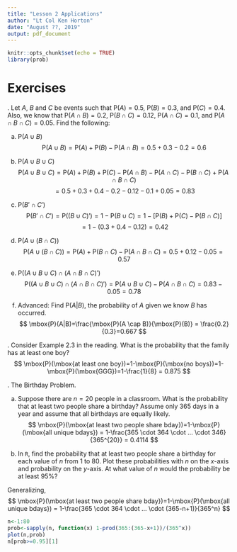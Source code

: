 ```yaml
---
title: "Lesson 2 Applications"
author: "Lt Col Ken Horton"
date: "August ??, 2019"
output: pdf_document
---
```


```r
knitr::opts_chunk$set(echo = TRUE)
library(prob)
```

\newcommand{\E}{\mbox{E}}
\newcommand{\Var}{\mbox{Var}}
\newcommand{\Cov}{\mbox{Cov}}
\newcommand{\Prob}{\mbox{P}}
\newcommand*\diff{\mathop{}\!\mathrm{d}}

# Exercises

\indent 1. Let $A$, $B$ and $C$ be events such that $\Prob(A)=0.5$, $\Prob(B)=0.3$, and $\Prob(C)=0.4$. Also, we know that $\Prob(A \cap B)=0.2$, $\Prob(B \cap C)=0.12$, $\Prob(A \cap C)=0.1$, and $\Prob(A \cap B \cap C)=0.05$. Find the following: 

  a) $\Prob(A\cup B)$
$$
\Prob(A\cup B) = \Prob(A)+\Prob(B)-\Prob(A\cap B)= 0.5+0.3-0.2 = 0.6
$$

  b) $\Prob(A\cup B \cup C)$
$$
\Prob(A\cup B \cup C) = \Prob(A)+\Prob(B)+\Prob(C)-\Prob(A\cap B)-\Prob(A\cap C)-\Prob(B\cap C)+\Prob(A\cap B \cap C)
$$
$$
= 0.5+0.3+0.4-0.2-0.12-0.1+0.05 = 0.83
$$

  c) $\Prob(B'\cap C')$
$$
\Prob(B'\cap C')=\Prob((B\cup C)') = 1-\Prob(B\cup C) = 1-[\Prob(B)+\Prob(C)-\Prob(B\cap C)]
$$
$$
= 1-(0.3+0.4-0.12) = 0.42
$$

  d) $\Prob(A\cup (B\cap C))$
$$
\Prob(A\cup (B\cap C)) = \Prob(A)+\Prob(B\cap C) -\Prob(A\cap B \cap C) = 0.5+0.12-0.05 = 0.57
$$

  e) $\Prob((A\cup B \cup C)\cap (A\cap B \cap C)')$
$$
\Prob((A\cup B \cup C)\cap (A\cap B \cap C)')=\Prob(A\cup B \cup C)-\Prob(A\cap B \cap C) = 0.83-0.05 = 0.78
$$

  f) Advanced: Find $\Prob(A|B)$, the probability of $A$ given we know $B$ has occurred. 
$$
\Prob(A|B)=\frac{\Prob(A \cap B)}{\Prob(B)} = \frac{0.2}{0.3}=0.667
$$

\indent 2. Consider Example 2.3 in the reading. What is the probability that the family has at least one boy? 
$$
\Prob(\mbox{at least one boy})=1-\Prob(\mbox{no boys})=1-\Prob(\mbox{GGG})=1-\frac{1}{8} = 0.875
$$



\indent 3. The Birthday Problem. 

a) Suppose there are $n=20$ people in a classroom. What is the probability that at least two people share a birthday? Assume only 365 days in a year and assume that all birthdays are equally likely. 
$$
\Prob(\mbox{at least two people share bday})=1-\Prob(\mbox{all unique bdays}) = 1-\frac{365 \cdot 364 \cdot ... \cdot 346}{365^{20}} = 0.4114
$$



b) In `R`, find the probability that at least two people share a birthday for each value of $n$ from 1 to 80. Plot these probabilities with $n$ on the $x$-axis and probability on the $y$-axis. At what value of $n$ would the probability be at least 95%? 

Generalizing,
$$
\Prob(\mbox{at least two people share bday})=1-\Prob(\mbox{all unique bdays}) = 1-\frac{365 \cdot 364 \cdot ... \cdot (365-n+1)}{365^n}
$$
```r
n<-1:80
prob<-sapply(n, function(x) 1-prod(365:(365-x+1))/(365^x))
plot(n,prob)
n[prob>=0.95][1]
```

